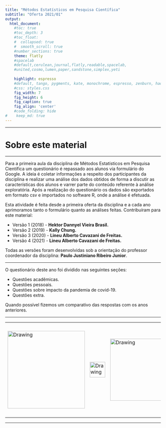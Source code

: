 ```yaml
---
title: "Métodos Estatísticos em Pesquisa Científica"
subtitle: "Oferta 2021/01"
output:
  html_document:                    
    #toc: true                       
    #toc_depth: 3                    
    #toc_float:                      
    #  collapsed: true
    #  smooth_scroll: true
    #number_sections: true           
    theme: flatly
    #spacelab
    #default,cerulean,journal,flatly,readable,spacelab,
    #united,cosmo,lumen,paper,sandstone,simplex,yeti
    
    highlight: espresso
    #default, tango, pygments, kate, monochrome, espresso, zenburn, haddock, and textmate
    #css: styles.css                
    fig_width: 7                    
    fig_height: 6                   
    fig_caption: true               
    fig_align: 'center'
    #code_folding: hide              
#    keep_md: true
---
```


---

# Sobre este material

---

Para a primeira aula da disciplina de Métodos Estatísticos em Pesquisa Científica um questionário é repassado aos alunos via formulário do Google. A ideia é coletar informações a respeito dos participantes da disciplina e realizar uma análise dos dados obtidos de forma a discutir as características dos alunos e varrer parte do conteúdo referente à análise exploratória. Após a realização do questionário os dados são exportados em formato csv e importados no software R, onde a análise é efetuada. 

Esta atividade é feita desde a primeira oferta da disciplina e a cada ano aprimoramos tanto o formulário quanto as análises feitas. Contribuíram para este material:

 - Versão 1 (2018) - **Hektor Dannyel Vieira Brasil.**
 - Versão 2 (2019) - **Kally Chung.**
 - Versão 3 (2020) - **Lineu Alberto Cavazani de Freitas.**
 - Versão 4 (2021) - **Lineu Alberto Cavazani de Freitas.**

Todas as versões foram desenvolvidas sob a orientação do professor coordenador da disciplina: **Paulo Justiniano Ribeiro Junior**.

---

O questionário deste ano foi dividido nas seguintes seções:

 - Questões acadêmicas.
 - Questões pessoais.
 - Questões sobre impacto da pandemia de covid-19.
 - Questões extra.

Quando possível fizemos um comparativo das respostas com os anos anteriores.

---

<center>
<table><tr>
<td> <img src="img/prppg.png" alt="Drawing" style="width: 250px;"/> </td>
<td> <img src="img/LogoB.png" alt="Drawing" style="width: 50px;"/> </td>
<td> <img src="img/ufpr.jpg" alt="Drawing" style="width: 200px;"/> </td>
<td> <img src="img/LogoB.png" alt="Drawing" style="width: 50px;"/> </td>
<td> <img src="img/leg_logo.png" alt="Drawing" style="width: 300px;"/> </td>
</tr></table>
</center>

---

<div class="tocify-extend-page" data-unique="tocify-extend-page" style="height: 0;"></div>
